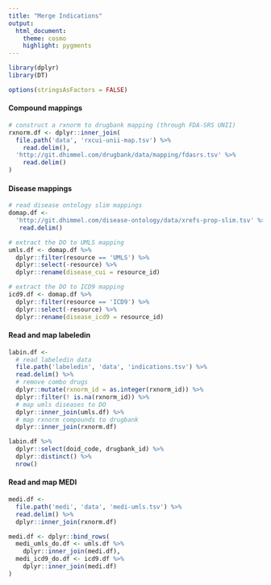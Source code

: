 ```yaml
---
title: "Merge Indications"
output:
  html_document:
    theme: cosmo
    highlight: pygments
---
```


```r
library(dplyr)
library(DT)

options(stringsAsFactors = FALSE)
```


#### Compound mappings

```r
# construct a rxnorm to drugbank mapping (through FDA-SRS UNII)
rxnorm.df <- dplyr::inner_join(
  file.path('data', 'rxcui-unii-map.tsv') %>%
    read.delim(),
  'http://git.dhimmel.com/drugbank/data/mapping/fdasrs.tsv' %>%
    read.delim()
)

```

#### Disease mappings

```r
# read disease ontology slim mappings
domap.df <- 
  'http://git.dhimmel.com/disease-ontology/data/xrefs-prop-slim.tsv' %>%
   read.delim()

# extract the DO to UMLS mapping
umls.df <- domap.df %>%
  dplyr::filter(resource == 'UMLS') %>%
  dplyr::select(-resource) %>%
  dplyr::rename(disease_cui = resource_id)

# extract the DO to ICD9 mapping
icd9.df <- domap.df %>%
  dplyr::filter(resource == 'ICD9') %>%
  dplyr::select(-resource) %>%
  dplyr::rename(disease_icd9 = resource_id)
```

#### Read and map labeledin

```r
labin.df <-
  # read labeledin data
  file.path('labeledin', 'data', 'indications.tsv') %>%
  read.delim() %>%
  # remove combo drugs
  dplyr::mutate(rxnorm_id = as.integer(rxnorm_id)) %>%
  dplyr::filter(! is.na(rxnorm_id)) %>%
  # map umls diseases to DO
  dplyr::inner_join(umls.df) %>%
  # map rxnorm compounds to drugbank
  dplyr::inner_join(rxnorm.df)

labin.df %>%
  dplyr::select(doid_code, drugbank_id) %>%
  dplyr::distinct() %>%
  nrow()

```

#### Read and map MEDI

```r
medi.df <- 
  file.path('medi', 'data', 'medi-umls.tsv') %>%
  read.delim() %>%
  dplyr::inner_join(rxnorm.df)

medi.df <- dplyr::bind_rows(
  medi_umls_do.df <- umls.df %>%
    dplyr::inner_join(medi.df),
  medi_icd9_do.df <- icd9.df %>%
    dplyr::inner_join(medi.df)
)

```


```r

```
